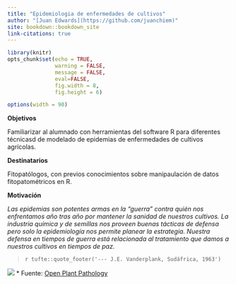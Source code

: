 ```yaml
---
title: "Epidemiologia de enfermedades de cultivos"
author: "[Juan Edwards](https://github.com/juanchiem)"
site: bookdown::bookdown_site
link-citations: true
---
```


```r
library(knitr)
opts_chunk$set(echo = TRUE, 
               warning = FALSE, 
               message = FALSE, 
               eval=FALSE, 
               fig.width = 8,
               fig.height = 6)

options(width = 90)
```

**Objetivos**

Familiarizar al alumnado con herramientas del software R para diferentes técnicasd de modelado de epidemias de enfermedades de cultivos agrícolas. 

**Destinatarios** 

Fitopatólogos, con previos conocimientos sobre manipaulación de datos fitopatométricos en R.  

**Motivación**

*Las epidemias son potentes armas en la “guerra” contra quién nos enfrentamos año tras año por mantener la sanidad de nuestros cultivos. La industria química y de semillas nos proveen buenas tácticas de defensa pero solo la epidemiología nos permite planear la estrategia. 
Nuestra defensa en tiempos de guerra está relacionada al tratamiento que damos a nuestros cultivos en tiempos de paz.*

> `r tufte::quote_footer('--- J.E. Vanderplank, Sudáfrica, 1963')`

![](fig/vdp.jpg)
* Fuente: [Open Plant Pathology](https://openplantpathology.org/posts/2021-03-15-vanderplank-contributing-an-epidemic-proportion-to-plant-health/)